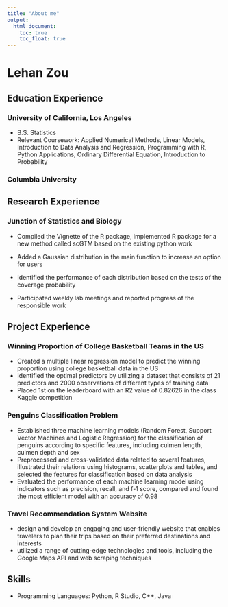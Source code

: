 ```yaml
---
title: "About me"
output: 
  html_document:
    toc: true
    toc_float: true
---
```


# Lehan Zou
## Education Experience
### University of California, Los Angeles
* B.S. Statistics
* Relevant Coursework: Applied Numerical Methods, Linear Models, Introduction to Data Analysis and Regression, Programming with R, Python Applications, Ordinary Differential Equation, Introduction to Probability

### Columbia University

## Research Experience
### Junction of Statistics and Biology
* Compiled the Vignette of the R package, implemented R package for a new method called scGTM based on the existing python work 

* Added a Gaussian distribution in the main function to increase an option for users 

* Identified the performance of each distribution based on the tests of the coverage probability 

* Participated weekly lab meetings and reported progress of the responsible work

## Project Experience
### Winning Proportion of College Basketball Teams in the US               
* Created a multiple linear regression model to predict the winning proportion using college basketball data in the US
* Identified the optimal predictors by utilizing a dataset that consists of 21 predictors and 2000 observations of different types of training data
* Placed 1st on the leaderboard with an R2 value of 0.82626 in the class Kaggle competition

### Penguins Classification Problem
* Established three machine learning models (Random Forest, Support Vector Machines and Logistic Regression) for the classification of penguins according to specific features, including culmen length, culmen depth and sex
* Preprocessed and cross-validated data related to several features, illustrated their relations using histograms, scatterplots and tables, and selected the features for classification based on data analysis
* Evaluated the performance of each machine learning model using indicators such as precision, recall, and f-1 score, compared and found the most efficient model with an accuracy of 0.98

### Travel Recommendation System Website 
* design and develop an engaging and user-friendly website that enables travelers to plan their trips based on their preferred destinations and interests
* utilized a range of cutting-edge technologies and tools, including the Google Maps API and web scraping techniques

## Skills
* Programming Languages: Python, R Studio, C++, Java


